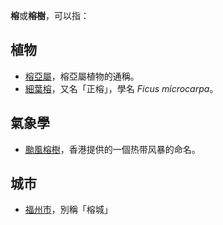 '''榕'''或'''榕樹'''，可以指：

==植物==
* [[榕亞屬|榕亞屬]]，榕亞屬植物的通稱。
* [[細葉榕|細葉榕]]，又名「正榕」，學名 ''Ficus microcarpa''。

==氣象學==
* [[颱風榕樹|颱風榕樹]]，香港提供的一個热带风暴的命名。

==城市==
* [[福州市|福州市]]，別稱「榕城」

{{dab|cat=二字物種消歧義}}
